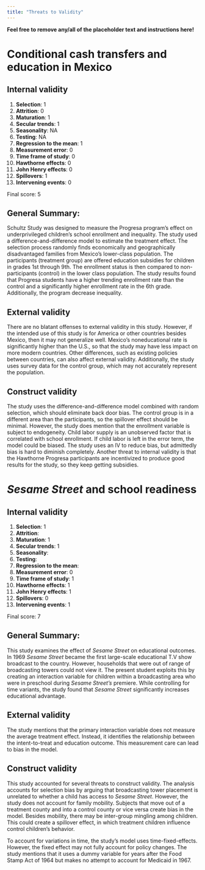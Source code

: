 ```yaml
---
title: "Threats to Validity"
---
```



**Feel free to remove any/all of the placeholder text and instructions here!**

# Conditional cash transfers and education in Mexico

## Internal validity

1.  **Selection**: 1
2.  **Attrition**: 0
3.  **Maturation**: 1
4.  **Secular trends**: 1
5.  **Seasonality**: NA
6.  **Testing**: NA
7.  **Regression to the mean**: 1
8.  **Measurement error**: 0
9.  **Time frame of study**: 0
10. **Hawthorne effects**: 0
11. **John Henry effects**: 0
12. **Spillovers**: 1
13. **Intervening events**: 0

Final score: 5

## General Summary:

Schultz Study was designed to measure the Progresa program's effect on underprivileged children's school enrollment and inequality. The study used a difference-and-difference model to estimate the treatment effect. The selection process randomly finds economically and geographically disadvantaged families from Mexico's lower-class population. The participants (treatment group) are offered education subsidies for children in grades 1st through 9th. The enrollment status is then compared to non-participants (control) in the lower class population. The study results found that Progresa students have a higher trending enrollment rate than the control and a significantly higher enrollment rate in the 6th grade. Additionally, the program decrease inequality.

## External validity

There are no blatant offenses to external validity in this study. However, if the intended use of this study is for America or other countries besides Mexico, then it may not generalize well. Mexico's noneducational rate is significantly higher than the U.S., so that the study may have less impact on more modern countries. Other differences, such as existing policies between countries, can also affect external validity. Additionally, the study uses survey data for the control group, which may not accurately represent the population.

## Construct validity

The study uses the difference-and-difference model combined with random selection, which should eliminate back door bias. The control group is in a different area than the participants, so the spillover effect should be minimal. However, the study does mention that the enrollment variable is subject to endogeneity. Child labor supply is an unobserved factor that is correlated with school enrollment. If child labor is left in the error term, the model could be biased. The study uses an IV to reduce bias, but admittedly bias is hard to diminish completely. Another threat to internal validity is that the Hawthorne Progresa participants are incentivized to produce good results for the study, so they keep getting subsidies.

# *Sesame Street* and school readiness

## Internal validity

1.  **Selection**: 1
2.  **Attrition**:
3.  **Maturation**: 1
4.  **Secular trends**: 1\
5.  **Seasonality**:\
6.  **Testing**:
7.  **Regression to the mean**:
8.  **Measurement error**: 0
9.  **Time frame of study**: 1
10. **Hawthorne effects**: 1
11. **John Henry effects**: 1
12. **Spillovers**: 0
13. **Intervening events**: 1

Final score: 7

## General Summary:

This study examines the effect of *Sesame Street* on educational outcomes. In 1969 *Sesame Street* became the first large-scale educational T.V show broadcast to the country. However, households that were out of range of broadcasting towers could not view it. The present student exploits this by creating an interaction variable for children within a broadcasting area who were in preschool during *Sesame Street's* premiere. While controlling for time variants, the study found that *Sesame Street* significantly increases educational advantage.

## External validity

The study mentions that the primary interaction variable does not measure the average treatment effect. Instead, it identifies the relationship between the intent-to-treat and education outcome. This measurement care can lead to bias in the model.

## Construct validity

This study accounted for several threats to construct validity. The analysis accounts for selection bias by arguing that broadcasting tower placement is unrelated to whether a child has access to *Sesame Street*. However, the study does not account for family mobility. Subjects that move out of a treatment county and into a control county or vice versa create bias in the model. Besides mobility, there may be inter-group mingling among children. This could create a spillover effect, in which treatment children influence control children's behavior.

To account for variations in time, the study's model uses time-fixed-effects. However, the fixed effect may not fully account for policy changes. The study mentions that it uses a dummy variable for years after the Food Stamp Act of 1964 but makes no attempt to account for Medicaid in 1967.
